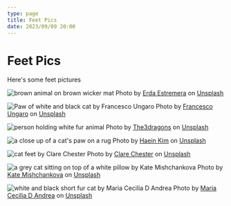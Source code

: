 ```yaml
---
type: page
title: Feet Pics
date: 2023/09/09 20:00
---
```


# Feet Pics

Here's some feet pictures


<Image
  src="/images/erda-estremera-BGLdeLFuGfs-unsplash.jpg"
  alt="brown animal on brown wicker mat"
  width={736}
  height={491.2}
  priority
  className="next-image"
/>
Photo by [Erda Estremera](https://unsplash.com/@erdaest?utm_source=unsplash&utm_medium=referral&utm_content=creditCopyText) on [Unsplash](https://unsplash.com/photos/BGLdeLFuGfs?utm_source=unsplash&utm_medium=referral&utm_content=creditCopyText)
  
<Image
  src="/images/francesco-ungaro-cE3CG_HzsHM-unsplash.jpg"
  alt="Paw of white and black cat by Francesco Ungaro"
  width={1125}
  height={750}
  priority
  className="next-image"
/>
Photo by [Francesco Ungaro](https://unsplash.com/@francesco_ungaro?utm_source=unsplash&utm_medium=referral&utm_content=creditCopyText) on [Unsplash](https://unsplash.com/photos/cE3CG_HzsHM?utm_source=unsplash&utm_medium=referral&utm_content=creditCopyText)

<Image
  src="/images/the3dragons-mSOUgRr7wyU-unsplash.jpg"
  alt="person holding white fur animal"
  width={563}
  height={750}
  priority
  className="next-image"
/>
Photo by [The3dragons](https://unsplash.com/@the3dragons?utm_source=unsplash&utm_medium=referral&utm_content=creditCopyText)  on [Unsplash](https://unsplash.com/photos/mSOUgRr7wyU?utm_source=unsplash&utm_medium=referral&utm_content=creditCopyText)

<Image
  src="/images/haein-kim-MQK1LwLPGIo-unsplash.jpg"
  alt="a close up of a cat's paw on a rug"
  width={1125}
  height={750}
  priority
  className="next-image"
/>
Photo by [Haein Kim](https://unsplash.com/@oneul?utm_source=unsplash&utm_medium=referral&utm_content=creditCopyText)  on [Unsplash](https://unsplash.com/photos/MQK1LwLPGIo?utm_source=unsplash&utm_medium=referral&utm_content=creditCopyText)

<Image
  src="/images/clare-chester-5Th9uRyu4ns-unsplash.jpg"
  alt="cat feet by Clare Chester"
  width={682}
  height={750}
  priority
  className="next-image"
/>
Photo by [Clare Chester](https://unsplash.com/@ms_sloane?utm_source=unsplash&utm_medium=referral&utm_content=creditCopyText) on [Unsplash](https://unsplash.com/photos/5Th9uRyu4ns?utm_source=unsplash&utm_medium=referral&utm_content=creditCopyText)

<Image
  src="/images/kate-mishchankova-FATXvFSBUGs-unsplash.jpg"
  alt="a grey cat sitting on top of a white pillow by Kate Mishchankova"
  width={682}
  height={750}
  priority
  className="next-image"
/>
Photo by [Kate Mishchankova](https://unsplash.com/@katemi?utm_source=unsplash&utm_medium=referral&utm_content=creditCopyText)  on [Unsplash](https://unsplash.com/photos/FATXvFSBUGs?utm_source=unsplash&utm_medium=referral&utm_content=creditCopyText)

<Image
  src="/images/maria-cecilia-d-andrea-QPFM3FdYgKQ-unsplash.jpg"
  alt="white and black short fur cat by Maria Cecilia D Andrea"
  width={682}
  height={750}
  priority
  className="next-image"
/>
Photo by [Maria Cecilia D Andrea](https://unsplash.com/@chechudandrea?utm_source=unsplash&utm_medium=referral&utm_content=creditCopyText)  on [Unsplash](https://unsplash.com/photos/QPFM3FdYgKQ?utm_source=unsplash&utm_medium=referral&utm_content=creditCopyText)
